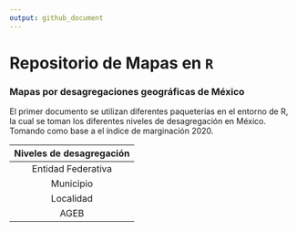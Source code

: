 ```yaml
---
output: github_document
---
```


# Repositorio de Mapas en `R`

### Mapas por desagregaciones geográficas de México   

El primer documento se utilizan diferentes paqueterías en el entorno de R, la cual se toman los diferentes niveles de desagregación en México. Tomando como base a el índice de marginación 2020.  


| Niveles de desagregación   |
|:--------------------------:|
| Entidad Federativa         |
| Municipio                  |
| Localidad                  |
| AGEB                       |

